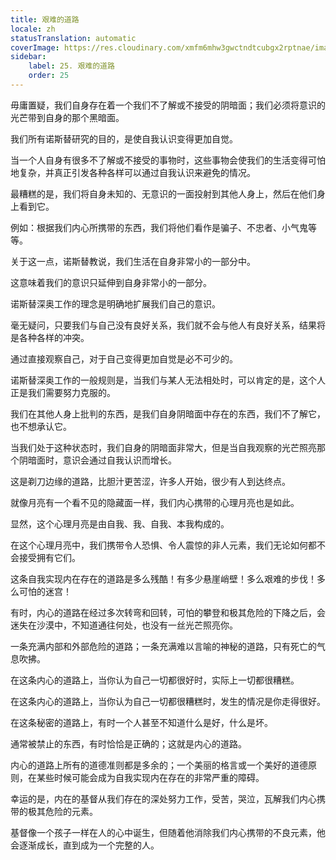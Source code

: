 ```yaml
---
title: 艰难的道路
locale: zh
statusTranslation: automatic
coverImage: https://res.cloudinary.com/xmfm6mhw3gwctndtcubgx2rptnae/image/upload/v1741354419/small_cover_la_gran_rebelion_28716e29d2.webp
sidebar:
    label: 25. 艰难的道路
    order: 25
---
```

毋庸置疑，我们自身存在着一个我们不了解或不接受的阴暗面；我们必须将意识的光芒带到自身的那个黑暗面。

我们所有诺斯替研究的目的，是使自我认识变得更加自觉。

当一个人自身有很多不了解或不接受的事物时，这些事物会使我们的生活变得可怕地复杂，并真正引发各种各样可以通过自我认识来避免的情况。

最糟糕的是，我们将自身未知的、无意识的一面投射到其他人身上，然后在他们身上看到它。

例如：根据我们内心所携带的东西，我们将他们看作是骗子、不忠者、小气鬼等等。

关于这一点，诺斯替教说，我们生活在自身非常小的一部分中。

这意味着我们的意识只延伸到自身非常小的一部分。

诺斯替深奥工作的理念是明确地扩展我们自己的意识。

毫无疑问，只要我们与自己没有良好关系，我们就不会与他人有良好关系，结果将是各种各样的冲突。

通过直接观察自己，对于自己变得更加自觉是必不可少的。

诺斯替深奥工作的一般规则是，当我们与某人无法相处时，可以肯定的是，这个人正是我们需要努力克服的。

我们在其他人身上批判的东西，是我们自身阴暗面中存在的东西，我们不了解它，也不想承认它。

当我们处于这种状态时，我们自身的阴暗面非常大，但是当自我观察的光芒照亮那个阴暗面时，意识会通过自我认识而增长。

这是剃刀边缘的道路，比胆汁更苦涩，许多人开始，很少有人到达终点。

就像月亮有一个看不见的隐藏面一样，我们内心携带的心理月亮也是如此。

显然，这个心理月亮是由自我、我、自我、本我构成的。

在这个心理月亮中，我们携带令人恐惧、令人震惊的非人元素，我们无论如何都不会接受拥有它们。

这条自我实现内在存在的道路是多么残酷！有多少悬崖峭壁！多么艰难的步伐！多么可怕的迷宫！

有时，内心的道路在经过多次转弯和回转，可怕的攀登和极其危险的下降之后，会迷失在沙漠中，不知道通往何处，也没有一丝光芒照亮你。

一条充满内部和外部危险的道路；一条充满难以言喻的神秘的道路，只有死亡的气息吹拂。

在这条内心的道路上，当你认为自己一切都很好时，实际上一切都很糟糕。

在这条内心的道路上，当你认为自己一切都很糟糕时，发生的情况是你走得很好。

在这条秘密的道路上，有时一个人甚至不知道什么是好，什么是坏。

通常被禁止的东西，有时恰恰是正确的；这就是内心的道路。

内心的道路上所有的道德准则都是多余的；一个美丽的格言或一个美好的道德原则，在某些时候可能会成为自我实现内在存在的非常严重的障碍。

幸运的是，内在的基督从我们存在的深处努力工作，受苦，哭泣，瓦解我们内心携带的极其危险的元素。

基督像一个孩子一样在人的心中诞生，但随着他消除我们内心携带的不良元素，他会逐渐成长，直到成为一个完整的人。

